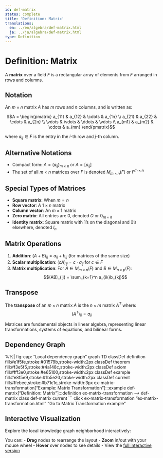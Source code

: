```yaml
---
id: def-matrix
status: complete
title: 'Definition: Matrix'
translations:
  en: ../en/algebra/def-matrix.html
  ja: ../ja/algebra/def-matrix.html
type: Definition
---
```


# Definition: Matrix {#def-matrix}

A **matrix** over a field $F$ is a rectangular array of elements from $F$ arranged in rows and columns.

## Notation

An $m \times n$ matrix $A$ has $m$ rows and $n$ columns, and is written as:

$$A = \begin{pmatrix}
a_{11} & a_{12} & \cdots & a_{1n} \\
a_{21} & a_{22} & \cdots & a_{2n} \\
\vdots & \vdots & \ddots & \vdots \\
a_{m1} & a_{m2} & \cdots & a_{mn}
\end{pmatrix}$$

where $a_{ij} \in F$ is the entry in the $i$-th row and $j$-th column.

## Alternative Notations

- Compact form: $A = (a_{ij})_{m \times n}$ or $A = [a_{ij}]$
- The set of all $m \times n$ matrices over $F$ is denoted $M_{m \times n}(F)$ or $F^{m \times n}$

## Special Types of Matrices

- **Square matrix**: When $m = n$
- **Row vector**: A $1 \times n$ matrix
- **Column vector**: An $m \times 1$ matrix
- **Zero matrix**: All entries are 0, denoted $O$ or $0_{m \times n}$
- **Identity matrix**: Square matrix with 1's on the diagonal and 0's elsewhere, denoted $I_n$

## Matrix Operations

1. **Addition**: $(A + B)_{ij} = a_{ij} + b_{ij}$ (for matrices of the same size)
2. **Scalar multiplication**: $(cA)_{ij} = c \cdot a_{ij}$ for $c \in F$
3. **Matrix multiplication**: For $A \in M_{m \times n}(F)$ and $B \in M_{n \times p}(F)$:
   $$(AB)_{ij} = \sum_{k=1}^n a_{ik}b_{kj}$$

## Transpose

The **transpose** of an $m \times n$ matrix $A$ is the $n \times m$ matrix $A^T$ where:
$$(A^T)_{ij} = a_{ji}$$

Matrices are fundamental objects in linear algebra, representing linear transformations, systems of equations, and bilinear forms.

## Dependency Graph

%%| fig-cap: "Local dependency graph"
graph TD
    classDef definition fill:#e1f5fe,stroke:#01579b,stroke-width:2px
    classDef theorem fill:#f3e5f5,stroke:#4a148c,stroke-width:2px
    classDef axiom fill:#fff3e0,stroke:#e65100,stroke-width:2px
    classDef example fill:#e8f5e9,stroke:#1b5e20,stroke-width:2px
    classDef current fill:#ffebee,stroke:#b71c1c,stroke-width:3px
    ex-matrix-transformation["Example: Matrix Transformation"]:::example
    def-matrix["Definition: Matrix"]:::definition
    ex-matrix-transformation --> def-matrix
    class def-matrix current
```
    click ex-matrix-transformation "ex-matrix-transformation.html" "Go to Matrix Transformation example"

## Interactive Visualization

Explore the local knowledge graph neighborhood interactively:

::: {.graph-viz data-id="def-matrix" data-width="700" data-height="500"}
:::

You can:
- **Drag** nodes to rearrange the layout
- **Zoom** in/out with your mouse wheel
- **Hover** over nodes to see details
- View the [full interactive version](../../output/interactive/def-matrix.html){target="_blank"}
